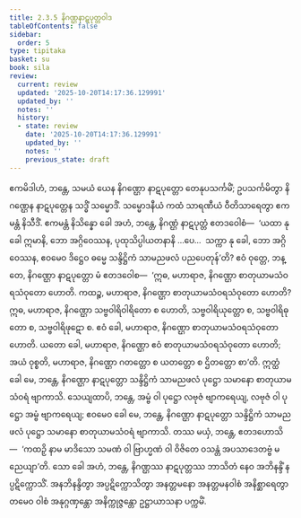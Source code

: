 ```yaml
---
title: 2.3.5 နိဂဏ္ဌနာဋပုတ္တဝါဒ
tableOfContents: false
sidebar:
  order: 5
type: tipitaka
basket: su
book: sila
review:
  current: review
  updated: '2025-10-20T14:17:36.129991'
  updated_by: ''
  notes: ''
  history:
  - state: review
    date: '2025-10-20T14:17:36.129991'
    updated_by: ''
    notes: ''
    previous_state: draft
---
```



<DynamicBreadcrumb />


<ReviewStatus review={frontmatter.review} showDetails={true} />

<HypothesisAnnotation frontmatter={frontmatter} />

<Division number="176" book="sila" e="ch" v="6" p="53">

<Paragraph number="255" book="sila">
ဧကမိဒါဟံ, ဘန္တေ, သမယံ ယေန နိဂဏ္ဌော နာဋပုတ္တော တေနုပသင်္ကမိံ; ဥပသင်္ကမိတွာ နိဂဏ္ဌေန နာဋပုတ္တေန သဒ္ဓိံ သမ္မောဒိံ. သမ္မောဒနီယံ ကထံ သာရဏီယံ ဝီတိသာရေတွာ ဧကမန္တံ နိသီဒိံ. ဧကမန္တံ နိသိန္နော ခေါ အဟံ, ဘန္တေ, နိဂဏ္ဌံ နာဋပုတ္တံ ဧတဒဝေါစံ—  ‘ယထာ နု ခေါ ဣမာနိ, ဘော အဂ္ဂိဝေဿန, ပုထုသိပ္ပါယတနာနိ …ပေ…  သက္ကာ နု ခေါ, ဘော အဂ္ဂိဝေဿန, ဧဝမေဝ ဒိဋ္ဌေဝ ဓမ္မေ သန္ဒိဋ္ဌိကံ သာမညဖလံ ပညပေတုန်’တိ?
</Paragraph>

</Division>
<Division number="177" book="sila" e="ch" v="6" p="54">

<Paragraph number="256" book="sila">
ဧဝံ ဝုတ္တေ, ဘန္တေ, နိဂဏ္ဌော နာဋပုတ္တော မံ ဧတဒဝေါစ—  ‘ဣဓ, မဟာရာဇ, နိဂဏ္ဌော စာတုယာမသံဝရသံဝုတော ဟောတိ. ကထဉ္စ, မဟာရာဇ, နိဂဏ္ဌော စာတုယာမသံဝရသံဝုတော ဟောတိ? ဣဓ, မဟာရာဇ, နိဂဏ္ဌော သဗ္ဗဝါရိဝါရိတော စ ဟောတိ, သဗ္ဗဝါရိယုတ္တော စ, သဗ္ဗဝါရိဓုတော စ, သဗ္ဗဝါရိဖုဋော စ. ဧဝံ ခေါ, မဟာရာဇ, နိဂဏ္ဌော စာတုယာမသံဝရသံဝုတော ဟောတိ. ယတော ခေါ, မဟာရာဇ, နိဂဏ္ဌော ဧဝံ စာတုယာမသံဝရသံဝုတော ဟောတိ; အယံ ဝုစ္စတိ, မဟာရာဇ, နိဂဏ္ဌော ဂတတ္တော စ ယတတ္တော စ ဌိတတ္တော စာ’တိ.
</Paragraph>

</Division>
<Division number="178" book="sila" e="ch" v="6" p="54">

<Paragraph number="257" book="sila">
ဣတ္ထံ ခေါ မေ, ဘန္တေ, နိဂဏ္ဌော နာဋပုတ္တော သန္ဒိဋ္ဌိကံ သာမညဖလံ ပုဋ္ဌော သမာနော စာတုယာမသံဝရံ ဗျာကာသိ. သေယျထာပိ, ဘန္တေ, အမ္ဗံ ဝါ ပုဋ္ဌော လဗုဇံ ဗျာကရေယျ, လဗုဇံ ဝါ ပုဋ္ဌော အမ္ဗံ ဗျာကရေယျ; ဧဝမေဝ ခေါ မေ, ဘန္တေ, နိဂဏ္ဌော နာဋပုတ္တော သန္ဒိဋ္ဌိကံ သာမညဖလံ ပုဋ္ဌော သမာနော စာတုယာမသံဝရံ ဗျာကာသိ. တဿ မယှံ, ဘန္တေ, ဧတဒဟောသိ—  ‘ကထဉှိ နာမ မာဒိသော သမဏံ ဝါ ဗြာဟ္မဏံ ဝါ ဝိဇိတေ ဝသန္တံ အပသာဒေတဗ္ဗံ မညေယျာ’တိ. သော ခေါ အဟံ, ဘန္တေ, နိဂဏ္ဌဿ နာဋပုတ္တဿ ဘာသိတံ နေဝ အဘိနန္ဒိံ နပ္ပဋိက္ကောသိံ. အနဘိနန္ဒိတွာ အပ္ပဋိက္ကောသိတွာ အနတ္တမနော အနတ္တမနဝါစံ အနိစ္ဆာရေတွာ တမေဝ ဝါစံ အနုဂ္ဂဏှန္တော အနိက္ကုဇ္ဇန္တော ဥဋ္ဌာယာသနာ ပက္ကမိံ.
</Paragraph>
</Division>